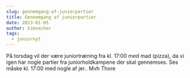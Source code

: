 ```yaml
---
slug: gennemgang-af-juniorpartier
title: Gennemgang af juniorpartier 
date: 2013-01-05
author: kimsecher
tags:
  - juniornyt
---
```

På torsdag vil der være juniortræning fra kl. 17:00 med mad (pizza), da vi igen har nogle partier fra juniorholdkampene der skal gennemses.
Ses måske kl. 17:00 med nogle af jer..
Mvh
Thore
